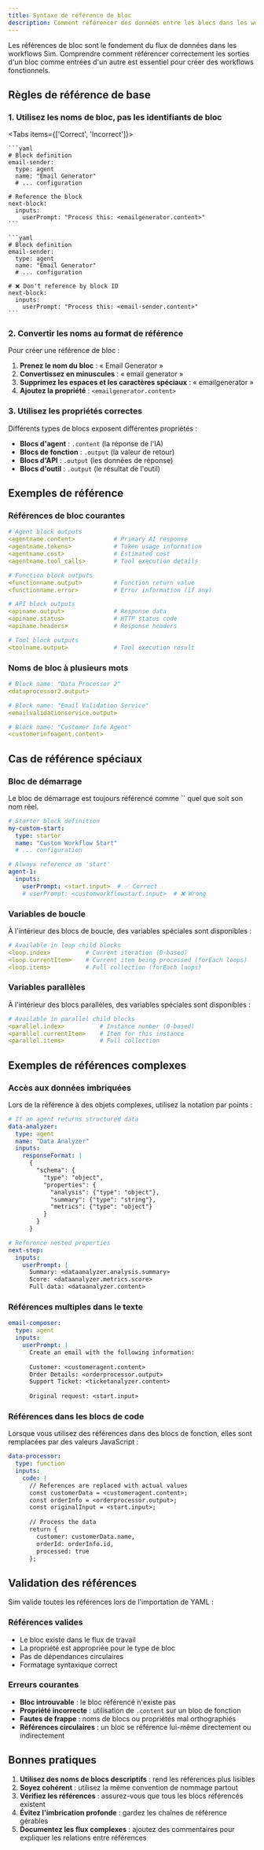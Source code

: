 ```yaml
---
title: Syntaxe de référence de bloc
description: Comment référencer des données entre les blocs dans les workflows YAML
---
```



Les références de bloc sont le fondement du flux de données dans les workflows Sim. Comprendre comment référencer correctement les sorties d'un bloc comme entrées d'un autre est essentiel pour créer des workflows fonctionnels.

## Règles de référence de base

### 1. Utilisez les noms de bloc, pas les identifiants de bloc

<Tabs items={['Correct', 'Incorrect']}>
  <Tab>

    ```yaml
    # Block definition
    email-sender:
      type: agent
      name: "Email Generator"
      # ... configuration

    # Reference the block
    next-block:
      inputs:
        userPrompt: "Process this: <emailgenerator.content>"
    ```

  </Tab>
  <Tab>

    ```yaml
    # Block definition
    email-sender:
      type: agent
      name: "Email Generator"
      # ... configuration

    # ❌ Don't reference by block ID
    next-block:
      inputs:
        userPrompt: "Process this: <email-sender.content>"
    ```

  </Tab>
</Tabs>

### 2. Convertir les noms au format de référence

Pour créer une référence de bloc :

1. **Prenez le nom du bloc** : « Email Generator »
2. **Convertissez en minuscules** : « email generator » 
3. **Supprimez les espaces et les caractères spéciaux** : « emailgenerator »
4. **Ajoutez la propriété** : `<emailgenerator.content>`

### 3. Utilisez les propriétés correctes

Différents types de blocs exposent différentes propriétés :

- **Blocs d'agent** : `.content` (la réponse de l'IA)
- **Blocs de fonction** : `.output` (la valeur de retour)
- **Blocs d'API** : `.output` (les données de réponse)
- **Blocs d'outil** : `.output` (le résultat de l'outil)

## Exemples de référence

### Références de bloc courantes

```yaml
# Agent block outputs
<agentname.content>           # Primary AI response
<agentname.tokens>            # Token usage information
<agentname.cost>              # Estimated cost
<agentname.tool_calls>        # Tool execution details

# Function block outputs  
<functionname.output>         # Function return value
<functionname.error>          # Error information (if any)

# API block outputs
<apiname.output>              # Response data
<apiname.status>              # HTTP status code
<apiname.headers>             # Response headers

# Tool block outputs
<toolname.output>             # Tool execution result
```

### Noms de bloc à plusieurs mots

```yaml
# Block name: "Data Processor 2"
<dataprocessor2.output>

# Block name: "Email Validation Service"  
<emailvalidationservice.output>

# Block name: "Customer Info Agent"
<customerinfoagent.content>
```

## Cas de référence spéciaux

### Bloc de démarrage

<Callout type="warning">
  Le bloc de démarrage est toujours référencé comme `<start.input>` quel que soit son nom réel.
</Callout>

```yaml
# Starter block definition
my-custom-start:
  type: starter
  name: "Custom Workflow Start"
  # ... configuration

# Always reference as 'start'
agent-1:
  inputs:
    userPrompt: <start.input>  # ✅ Correct
    # userPrompt: <customworkflowstart.input>  # ❌ Wrong
```

### Variables de boucle

À l'intérieur des blocs de boucle, des variables spéciales sont disponibles :

```yaml
# Available in loop child blocks
<loop.index>          # Current iteration (0-based)
<loop.currentItem>    # Current item being processed (forEach loops)
<loop.items>          # Full collection (forEach loops)
```

### Variables parallèles

À l'intérieur des blocs parallèles, des variables spéciales sont disponibles :

```yaml
# Available in parallel child blocks
<parallel.index>          # Instance number (0-based)
<parallel.currentItem>    # Item for this instance
<parallel.items>          # Full collection
```

## Exemples de références complexes

### Accès aux données imbriquées

Lors de la référence à des objets complexes, utilisez la notation par points :

```yaml
# If an agent returns structured data
data-analyzer:
  type: agent
  name: "Data Analyzer"
  inputs:
    responseFormat: |
      {
        "schema": {
          "type": "object",
          "properties": {
            "analysis": {"type": "object"},
            "summary": {"type": "string"},
            "metrics": {"type": "object"}
          }
        }
      }

# Reference nested properties
next-step:
  inputs:
    userPrompt: |
      Summary: <dataanalyzer.analysis.summary>
      Score: <dataanalyzer.metrics.score>
      Full data: <dataanalyzer.content>
```

### Références multiples dans le texte

```yaml
email-composer:
  type: agent
  inputs:
    userPrompt: |
      Create an email with the following information:
      
      Customer: <customeragent.content>
      Order Details: <orderprocessor.output>
      Support Ticket: <ticketanalyzer.content>
      
      Original request: <start.input>
```

### Références dans les blocs de code

Lorsque vous utilisez des références dans des blocs de fonction, elles sont remplacées par des valeurs JavaScript :

```yaml
data-processor:
  type: function
  inputs:
    code: |
      // References are replaced with actual values
      const customerData = <customeragent.content>;
      const orderInfo = <orderprocessor.output>;
      const originalInput = <start.input>;
      
      // Process the data
      return {
        customer: customerData.name,
        orderId: orderInfo.id,
        processed: true
      };
```

## Validation des références

Sim valide toutes les références lors de l'importation de YAML :

### Références valides
- Le bloc existe dans le flux de travail
- La propriété est appropriée pour le type de bloc
- Pas de dépendances circulaires
- Formatage syntaxique correct

### Erreurs courantes
- **Bloc introuvable** : le bloc référencé n'existe pas
- **Propriété incorrecte** : utilisation de `.content` sur un bloc de fonction
- **Fautes de frappe** : noms de blocs ou propriétés mal orthographiés
- **Références circulaires** : un bloc se référence lui-même directement ou indirectement

## Bonnes pratiques

1. **Utilisez des noms de blocs descriptifs** : rend les références plus lisibles
2. **Soyez cohérent** : utilisez la même convention de nommage partout
3. **Vérifiez les références** : assurez-vous que tous les blocs référencés existent
4. **Évitez l'imbrication profonde** : gardez les chaînes de référence gérables
5. **Documentez les flux complexes** : ajoutez des commentaires pour expliquer les relations entre références